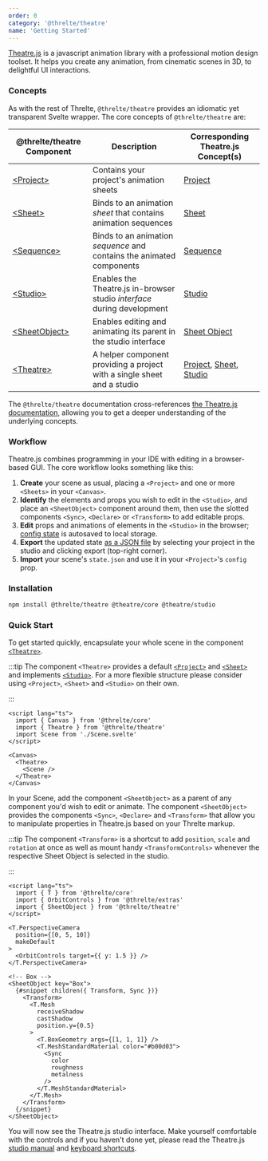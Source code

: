 ```yaml
---
order: 0
category: '@threlte/theatre'
name: 'Getting Started'
---
```


[Theatre.js](https://www.theatrejs.com/) is a javascript animation library with a professional motion design toolset. It helps you create any animation, from cinematic scenes in 3D, to delightful UI interactions.

### Concepts

As with the rest of Threlte, `@threlte/theatre` provides an idiomatic yet transparent Svelte wrapper. The core concepts of `@threlte/theatre` are:

| @threlte/theatre Component        | Description                                                             | Corresponding Theatre.js Concept(s)                                                                                                                                                           |
| --------------------------------- | ----------------------------------------------------------------------- | --------------------------------------------------------------------------------------------------------------------------------------------------------------------------------------------- |
| [\<Project\>](./project)          | Contains your project's animation sheets                                | [Project](https://www.theatrejs.com/docs/latest/manual/projects)                                                                                                                              |
| [\<Sheet\>](./sheet)              | Binds to an animation _sheet_ that contains animation sequences         | [Sheet](https://www.theatrejs.com/docs/latest/manual/sheets)                                                                                                                                  |
| [\<Sequence\>](./sequence)        | Binds to an animation _sequence_ and contains the animated components   | [Sequence](https://www.theatrejs.com/docs/latest/manual/sequences)                                                                                                                            |
| [\<Studio\>](./studio)            | Enables the Theatre.js in-browser studio _interface_ during development | [Studio](https://www.theatrejs.com/docs/latest/manual/Studio)                                                                                                                                 |
| [\<SheetObject\>](./sheet-object) | Enables editing and animating its parent in the studio interface        | [Sheet Object](https://www.theatrejs.com/docs/latest/manual/objects)                                                                                                                          |
| [\<Theatre\>](./theatre)          | A helper component providing a project with a single sheet and a studio | [Project](https://www.theatrejs.com/docs/latest/manual/projects), [Sheet](https://www.theatrejs.com/docs/latest/manual/sheets), [Studio](https://www.theatrejs.com/docs/latest/manual/Studio) |

The `@threlte/theatre` documentation cross-references [the Theatre.js documentation](https://www.theatrejs.com/docs/latest), allowing you to get a deeper understanding of the underlying concepts.

### Workflow

Theatre.js combines programming in your IDE with editing in a browser-based GUI. The core workflow looks something like this:

1. **Create** your scene as usual, placing a `<Project>` and one or more `<Sheets>` in your `<Canvas>`.
2. **Identify** the elements and props you wish to edit in the `<Studio>`, and place an `<SheetObject>` component around them, then use the slotted components `<Sync>`, `<Declare>` or `<Transform>` to add editable props.
3. **Edit** props and animations of elements in the `<Studio>` in the browser; [config state](https://www.theatrejs.com/docs/latest/manual/projects#state) is autosaved to local storage.
4. **Export** the updated state [as a JSON file](https://www.theatrejs.com/docs/latest/manual/projects#state) by selecting your project in the studio and clicking export (top-right corner).
5. **Import** your scene's `state.json` and use it in your `<Project>`'s `config` prop.

### Installation

```bash copy
npm install @threlte/theatre @theatre/core @theatre/studio
```

### Quick Start

To get started quickly, encapsulate your whole scene in the component [`<Theatre>`](./theatre).

:::tip
The component `<Theatre>` provides a default [`<Project>`](/theatre/project) and [`<Sheet>`](/theatre/sheet) and implements [`<Studio>`](/theatre/studio). For a more flexible structure please consider using `<Project>`, `<Sheet>` and `<Studio>` on their own.

:::

```svelte title=App.svelte {3,8,10}+
<script lang="ts">
  import { Canvas } from '@threlte/core'
  import { Theatre } from '@threlte/theatre'
  import Scene from './Scene.svelte'
</script>

<Canvas>
  <Theatre>
    <Scene />
  </Theatre>
</Canvas>
```

In your Scene, add the component `<SheetObject>` as a parent of any component you'd wish to edit or animate. The component `<SheetObject>` provides the components `<Sync>`, `<Declare>` and `<Transform>` that allow you to manipulate properties in Theatre.js based on your Threlte markup.

:::tip
The component `<Transform>` is a shortcut to add `position`, `scale` and `rotation` at once as
well as mount handy `<TransformControls>` whenever the respective Sheet Object is selected in the studio.

:::

```svelte title=Scene.svelte
<script lang="ts">
  import { T } from '@threlte/core'
  import { OrbitControls } from '@threlte/extras'
  import { SheetObject } from '@threlte/theatre'
</script>

<T.PerspectiveCamera
  position={[0, 5, 10]}
  makeDefault
>
  <OrbitControls target={{ y: 1.5 }} />
</T.PerspectiveCamera>

<!-- Box -->
<SheetObject key="Box">
  {#snippet children({ Transform, Sync })}
    <Transform>
      <T.Mesh
        receiveShadow
        castShadow
        position.y={0.5}
      >
        <T.BoxGeometry args={[1, 1, 1]} />
        <T.MeshStandardMaterial color="#b00d03">
          <Sync
            color
            roughness
            metalness
          />
        </T.MeshStandardMaterial>
      </T.Mesh>
    </Transform>
  {/snippet}
</SheetObject>
```

You will now see the Theatre.js studio interface. Make yourself comfortable with the controls and if you haven't done yet, please read the Theatre.js [studio manual](https://www.theatrejs.com/docs/0.5/manual/Studio) and [keyboard shortcuts](https://www.theatrejs.com/docs/0.5/manual/keyboard-shortcuts).
